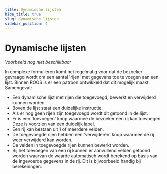 ```yaml
---
title: Dynamische lijsten
hide_title: true
slug: dynamische-lijsten
sidebar_position: 4
---
```



# Dynamische lijsten

<Alert kind="warning" content="Let op: dit patroon is nog in ontwikkeling." />

<ComponentExample>
  <em>Voorbeeld nog niet beschikbaar</em>
</ComponentExample>

<p>
  In complexe formulieren komt het regelmatig voor dat de bezoeker gevraagd wordt om een aantal 'rijen' met gegevens toe
  te voegen aan een lijst. Binnen ROOS is er een patroon ontwikkeld dat dit mogelijk maakt. Samengevat:
</p>

- Een dynamische lijst met rijen die toegevoegd, bewerkt en verwijderd kunnen worden.
- Boven de lijst staat een duidelijke instructie.
- Als er nog geen rijen zijn toegevoegd wordt dit getoond in de lijst.
- Er is een 'toevoegen' knop waarmee de bezoeker een rij kan toevoegen. Deze is voorzien van een duidelijk label.
- Een rij kan bestaan uit 1 of meerdere velden.
- De toegevoegde rijen hebben een 'verwijderen' knop waarmee de rij weer verwijderd kan worden.
- De velden in toegevoegde rijen kunnen bewerkt worden.
- Bij het toevoegen van een rij kunnen er aanvullend velden getoond worden waarvan de waarde automatisch wordt berekend op basis van de ingevoerde gegevens in de rij. Dit is bijvoorbeeld handig bij berekeningen.
